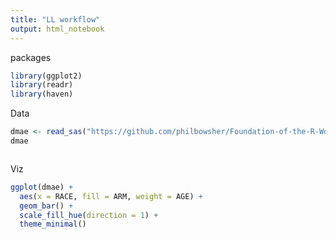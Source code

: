 ```yaml
---
title: "LL workflow"
output: html_notebook
---
```


packages

```r
library(ggplot2)
library(readr)
library(haven)

```

Data

```r
dmae <- read_sas("https://github.com/philbowsher/Foundation-of-the-R-Workflow-workshop-2019-09-06/raw/master/Examples/data/dmae.sas7bdat", NULL)
dmae
```

```r
```

Viz

```r
ggplot(dmae) +
  aes(x = RACE, fill = ARM, weight = AGE) +
  geom_bar() +
  scale_fill_hue(direction = 1) +
  theme_minimal()

```
